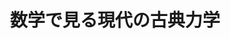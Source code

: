 ﻿---
title: "数学で見る現代の古典力学"
category: "理学院"
vol: "36"
interviewee: "伊藤 秀一 "
url: ""
tags: []
pdf: "36-6.pdf"
facephoto: ""
career: ""
preface: "古典力学の運動はハミルトン系と呼ばれる方程式系により記述される。その系を用いて、力学の運動方程式の解の、時間無限遠方での挙動を考える。"
---
